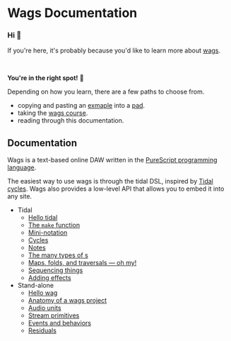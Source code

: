 # Wags Documentation


### Hi 👋

If you're here, it's probably because you'd like to learn more about [wags](https://github.com/mikesol/purescript-wags).

<Player player={shaveAndAHaircutMain} code={shaveAndAHaircut} />

<br />

<b>You're in the right spot!</b> 🎊

Depending on how you learn, there are a few paths to choose from.

- copying and pasting an [exmaple](https://mikesol.github.io/wagsi) into a [pad](https://yap.wags.fm).
- taking the [wags course](https://course.wags.fm).
- reading through this documentation.

## Documentation

Wags is a text-based online DAW written in the [PureScript programming language](https://purescript.org).

The easiest way to use wags is through the tidal DSL, inspired by [Tidal cycles](https://tidalcycles.org). Wags also provides a low-level API that allows you to embed it into any site.

- Tidal
  - [Hello tidal](./hello-tidal)
  - [The `make` function](./make)
  - [Mini-notation](./mini-notation)
  - [Cycles](./cycles)
  - [Notes](./notes)
  - [The many types of s](./s)
  - [Maps, folds, and traversals — oh my!](./mft)
  - [Sequencing things](./sequences)
  - [Adding effects](./fx)
- Stand-alone
  - [Hello wag](./hello-wag)
  - [Anatomy of a wags project](./anatomy)
  - [Audio units](./audio-units)
  - [Stream primitives](./stream-primitives)
  - [Events and behaviors](./events-and-behaviors)
  - [Residuals](./events-and-behaviors)
